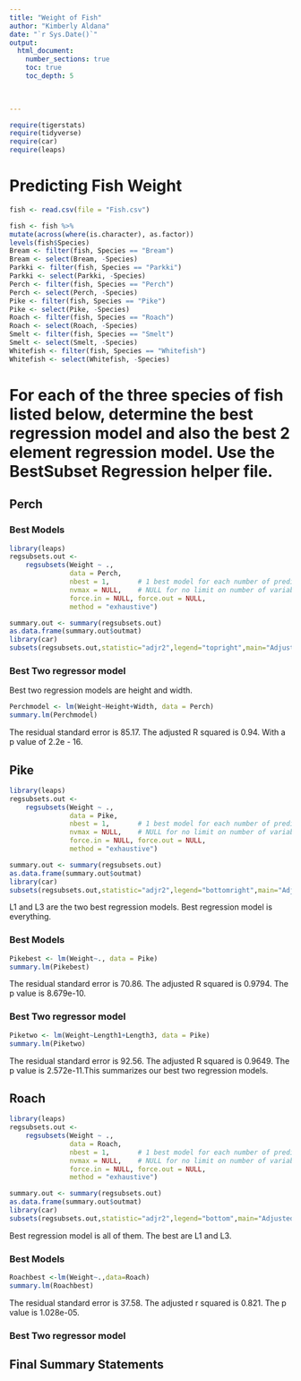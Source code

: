 ```yaml
---
title: "Weight of Fish"
author: "Kimberly Aldana"
date: "`r Sys.Date()`"  
output: 
  html_document:
    number_sections: true
    toc: true
    toc_depth: 5

 
    
---
```



```r
require(tigerstats)
require(tidyverse)
require(car)
require(leaps)
```

# Predicting Fish Weight
```r
fish <- read.csv(file = "Fish.csv")
```

```r
 
fish <- fish %>%
mutate(across(where(is.character), as.factor))
levels(fish$Species)
Bream <- filter(fish, Species == "Bream")
Bream <- select(Bream, -Species) 
Parkki <- filter(fish, Species == "Parkki")
Parkki <- select(Parkki, -Species) 
Perch <- filter(fish, Species == "Perch")
Perch <- select(Perch, -Species) 
Pike <- filter(fish, Species == "Pike")
Pike <- select(Pike, -Species) 
Roach <- filter(fish, Species == "Roach")
Roach <- select(Roach, -Species) 
Smelt <- filter(fish, Species == "Smelt")
Smelt <- select(Smelt, -Species) 
Whitefish <- filter(fish, Species == "Whitefish")
Whitefish <- select(Whitefish, -Species) 
```

# For each of the three species of fish listed below, determine the best regression model and also the best 2 element regression model. Use the BestSubset Regression helper file.


## Perch

### Best Models


```r
library(leaps)
regsubsets.out <-
    regsubsets(Weight ~ .,
               data = Perch,
               nbest = 1,       # 1 best model for each number of predictors
               nvmax = NULL,    # NULL for no limit on number of variables
               force.in = NULL, force.out = NULL,
               method = "exhaustive")

summary.out <- summary(regsubsets.out)
as.data.frame(summary.out$outmat)
library(car)
subsets(regsubsets.out,statistic="adjr2",legend="topright",main="Adjusted R^2")
```


### Best Two regressor model

Best two regression models are height and width.


```r
Perchmodel <- lm(Weight~Height+Width, data = Perch)
summary.lm(Perchmodel)
```

The residual standard error is 85.17. The adjusted R squared is 0.94. With a p value of 2.2e - 16.


## Pike

```r
library(leaps)
regsubsets.out <-
    regsubsets(Weight ~ .,
               data = Pike,
               nbest = 1,       # 1 best model for each number of predictors
               nvmax = NULL,    # NULL for no limit on number of variables
               force.in = NULL, force.out = NULL,
               method = "exhaustive")

summary.out <- summary(regsubsets.out)
as.data.frame(summary.out$outmat)
library(car)
subsets(regsubsets.out,statistic="adjr2",legend="bottomright",main="Adjusted R^2")
```

L1 and L3 are the two best regression models. Best regression model is everything.


### Best Models

```r
Pikebest <- lm(Weight~., data = Pike)
summary.lm(Pikebest)
```

The residual standard error is 70.86. The adjusted R squared is 0.9794. The p value is 8.679e-10.


### Best Two regressor model

```r
Piketwo <- lm(Weight~Length1+Length3, data = Pike)
summary.lm(Piketwo)
```

The residual standard error is 92.56. The adjusted R squared is 0.9649. The p value is 2.572e-11.This summarizes our best two regression models.



## Roach

```r
library(leaps)
regsubsets.out <-
    regsubsets(Weight ~ .,
               data = Roach,
               nbest = 1,       # 1 best model for each number of predictors
               nvmax = NULL,    # NULL for no limit on number of variables
               force.in = NULL, force.out = NULL,
               method = "exhaustive")

summary.out <- summary(regsubsets.out)
as.data.frame(summary.out$outmat)
library(car)
subsets(regsubsets.out,statistic="adjr2",legend="bottom",main="Adjusted R^2")
```

Best regression model is all of them. The best are L1 and L3.


### Best Models

```r
Roachbest <-lm(Weight~.,data=Roach)
summary.lm(Roachbest)
```

The residual standard error is 37.58. The adjusted r squared is 0.821. The p value is 1.028e-05.



### Best Two regressor model

## Final Summary Statements